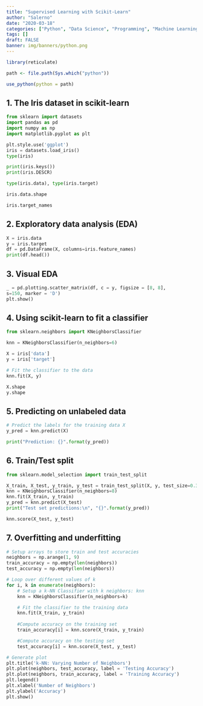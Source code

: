 ```yaml
---
title: "Supervised Learning with Scikit-Learn"
author: "Salerno"
date: "2020-03-18"
categories: ["Python", "Data Science", "Programming", "Machine Learning"]
tags: []
draft: FALSE
banner: img/banners/python.png
---
```


```r
library(reticulate)

path <- file.path(Sys.which("python"))

use_python(python = path)

```

## 1. The Iris dataset in scikit-learn

```python

from sklearn import datasets
import pandas as pd
import numpy as np
import matplotlib.pyplot as plt

plt.style.use('ggplot')
iris = datasets.load_iris()
type(iris)

```

```python

print(iris.keys())
print(iris.DESCR)


```

```python

type(iris.data), type(iris.target)

```

```python

iris.data.shape

```

```python

iris.target_names

```

## 2. Exploratory data analysis (EDA)

```python

X = iris.data
y = iris.target
df = pd.DataFrame(X, columns=iris.feature_names)
print(df.head())

```

## 3. Visual EDA

```python

_ = pd.plotting.scatter_matrix(df, c = y, figsize = [8, 8],
s=150, marker = 'D')
plt.show()

```

## 4. Using scikit-learn to fit a classifier

```python

from sklearn.neighbors import KNeighborsClassifier

knn = KNeighborsClassifier(n_neighbors=6)

X = iris['data']
y = iris['target']

# Fit the classifier to the data
knn.fit(X, y)

X.shape
y.shape

```

## 5. Predicting on unlabeled data

```python

# Predict the labels for the training data X
y_pred = knn.predict(X)

print("Prediction: {}".format(y_pred))

```

## 6. Train/Test split

```python

from sklearn.model_selection import train_test_split

X_train, X_test, y_train, y_test = train_test_split(X, y, test_size=0.3, random_state=21, stratify=y)
knn = KNeighborsClassifier(n_neighbors=8)
knn.fit(X_train, y_train)
y_pred = knn.predict(X_test)
print("Test set predictions:\n", "{}".format(y_pred))

```

```python

knn.score(X_test, y_test)

```

## 7. Overfitting and underfitting

```python

# Setup arrays to store train and test accuracies
neighbors = np.arange(1, 9)
train_accuracy = np.empty(len(neighbors))
test_accuracy = np.empty(len(neighbors))

# Loop over different values of k
for i, k in enumerate(neighbors):
    # Setup a k-NN Classifier with k neighbors: knn
    knn = KNeighborsClassifier(n_neighbors=k)

    # Fit the classifier to the training data
    knn.fit(X_train, y_train)
    
    #Compute accuracy on the training set
    train_accuracy[i] = knn.score(X_train, y_train)

    #Compute accuracy on the testing set
    test_accuracy[i] = knn.score(X_test, y_test)

# Generate plot
plt.title('k-NN: Varying Number of Neighbors')
plt.plot(neighbors, test_accuracy, label = 'Testing Accuracy')
plt.plot(neighbors, train_accuracy, label = 'Training Accuracy')
plt.legend()
plt.xlabel('Number of Neighbors')
plt.ylabel('Accuracy')
plt.show()


```

